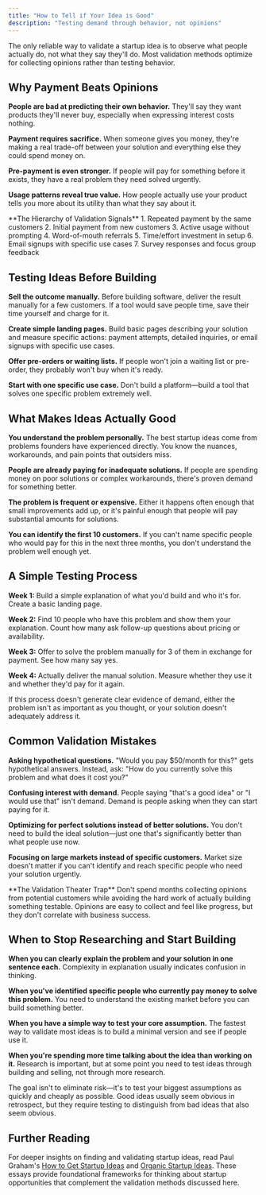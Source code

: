 ```yaml
---
title: "How to Tell if Your Idea is Good"
description: "Testing demand through behavior, not opinions"
---
```


The only reliable way to validate a startup idea is to observe what people actually do, not what they say they'll do. Most validation methods optimize for collecting opinions rather than testing behavior.

## Why Payment Beats Opinions

**People are bad at predicting their own behavior.** They'll say they want products they'll never buy, especially when expressing interest costs nothing.

**Payment requires sacrifice.** When someone gives you money, they're making a real trade-off between your solution and everything else they could spend money on.

**Pre-payment is even stronger.** If people will pay for something before it exists, they have a real problem they need solved urgently.

**Usage patterns reveal true value.** How people actually use your product tells you more about its utility than what they say about it.

<Info>
**The Hierarchy of Validation Signals**
1. Repeated payment by the same customers
2. Initial payment from new customers  
3. Active usage without prompting
4. Word-of-mouth referrals
5. Time/effort investment in setup
6. Email signups with specific use cases
7. Survey responses and focus group feedback
</Info>

## Testing Ideas Before Building

**Sell the outcome manually.** Before building software, deliver the result manually for a few customers. If a tool would save people time, save their time yourself and charge for it.

**Create simple landing pages.** Build basic pages describing your solution and measure specific actions: payment attempts, detailed inquiries, or email signups with specific use cases.

**Offer pre-orders or waiting lists.** If people won't join a waiting list or pre-order, they probably won't buy when it's ready.

**Start with one specific use case.** Don't build a platform—build a tool that solves one specific problem extremely well.

## What Makes Ideas Actually Good

**You understand the problem personally.** The best startup ideas come from problems founders have experienced directly. You know the nuances, workarounds, and pain points that outsiders miss.

**People are already paying for inadequate solutions.** If people are spending money on poor solutions or complex workarounds, there's proven demand for something better.

**The problem is frequent or expensive.** Either it happens often enough that small improvements add up, or it's painful enough that people will pay substantial amounts for solutions.

**You can identify the first 10 customers.** If you can't name specific people who would pay for this in the next three months, you don't understand the problem well enough yet.

## A Simple Testing Process

**Week 1:** Build a simple explanation of what you'd build and who it's for. Create a basic landing page.

**Week 2:** Find 10 people who have this problem and show them your explanation. Count how many ask follow-up questions about pricing or availability.

**Week 3:** Offer to solve the problem manually for 3 of them in exchange for payment. See how many say yes.

**Week 4:** Actually deliver the manual solution. Measure whether they use it and whether they'd pay for it again.

If this process doesn't generate clear evidence of demand, either the problem isn't as important as you thought, or your solution doesn't adequately address it.

## Common Validation Mistakes

**Asking hypothetical questions.** "Would you pay $50/month for this?" gets hypothetical answers. Instead, ask: "How do you currently solve this problem and what does it cost you?"

**Confusing interest with demand.** People saying "that's a good idea" or "I would use that" isn't demand. Demand is people asking when they can start paying for it.

**Optimizing for perfect solutions instead of better solutions.** You don't need to build the ideal solution—just one that's significantly better than what people use now.

**Focusing on large markets instead of specific customers.** Market size doesn't matter if you can't identify and reach specific people who need your solution urgently.

<Warning>
**The Validation Theater Trap**
Don't spend months collecting opinions from potential customers while avoiding the hard work of actually building something testable. Opinions are easy to collect and feel like progress, but they don't correlate with business success.
</Warning>

## When to Stop Researching and Start Building

**When you can clearly explain the problem and your solution in one sentence each.** Complexity in explanation usually indicates confusion in thinking.

**When you've identified specific people who currently pay money to solve this problem.** You need to understand the existing market before you can build something better.

**When you have a simple way to test your core assumption.** The fastest way to validate most ideas is to build a minimal version and see if people use it.

**When you're spending more time talking about the idea than working on it.** Research is important, but at some point you need to test ideas through building and selling, not through more research.

The goal isn't to eliminate risk—it's to test your biggest assumptions as quickly and cheaply as possible. Good ideas usually seem obvious in retrospect, but they require testing to distinguish from bad ideas that also seem obvious.

## Further Reading

For deeper insights on finding and validating startup ideas, read Paul Graham's [How to Get Startup Ideas](http://paulgraham.com/startupideas.html) and [Organic Startup Ideas](http://paulgraham.com/organic.html). These essays provide foundational frameworks for thinking about startup opportunities that complement the validation methods discussed here.